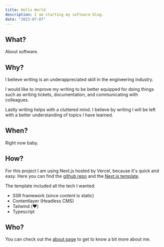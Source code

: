 ```yaml
---
title: Hello World
description: I am starting my software blog.
date: "2023-07-07"
---
```


## What?

About software.

## Why?

I believe writing is an underappreciated skill in the engineering industry.

I would like to improve my writing to be better equipped for doing things such as writing tickets, documentation, and communicating with colleagues.

Lastly writing helps with a cluttered mind. I believe by writing I will be left with a better understanding of topics I have learned.

## When?

Right now baby.

## How?

For this project I am using Next.js hosted by Vercel, because it's quick and easy. Here you can find the [github repo](https://github.com/ericvtheg/blog) and the [Next.js template](https://vercel.com/templates/next.js/nextjs-contentlayer).

The template included all the tech I wanted:

- SSR framework (since content is static)
- Contentlayer (Headless CMS)
- Tailwind (❤️)
- Typescript

## Who?

You can check out the [about page](/about) to get to know a bit more about me.
